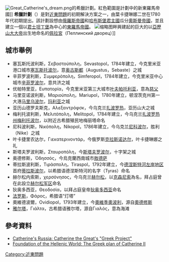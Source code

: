 [[File:Great_Catherine's_dream.png|thumb]]的希臘計劃。紅色範圍是計劃中的新東羅馬帝國]]
'''希臘計劃'''（{{Lang-ru|Греческий проект}}）是對[[近東問題|近東問題]]的初期解決方案之一，由葉卡捷琳娜二世在1780年代初期提出。該計劃設想由[[俄羅斯帝國|俄羅斯帝國]]和[[哈布斯堡君主國|哈布斯堡君主國]]瓜分[[奧斯曼帝國|奧斯曼帝國]]，並且建立一個以[[君士坦丁堡|君士坦丁堡]]為中心的[[東羅馬帝國|東羅馬帝國]]。
[[File:Pella_palace_Quarenghi.jpeg|缩略图]]畔興建起的巨大的以[[亞歷山大大帝|亞歷山大大帝]]出生地命名的[[佩拉宮|佩拉宮]]（Пеллинский дворец）]]

== 城市舉例 ==

* 塞瓦斯托波利斯，Σεβαστούπολη，Sevastopol，1784年建立，今克里米亚港口城市[[塞瓦斯托波尔|塞瓦斯托波尔]]，意[[奥古斯都|奥古斯都]]（Augustus，Sebaste）之城
* 辛菲罗波利斯，Συμφερόπολη，Simferopol，1784年建立，今克里米亚中心城市[[辛菲罗波尔|辛菲罗波尔]]，意共济之城
* 优帕特里亚，Ευπατορία，今克里米亚第三大城市[[叶夫帕托利亚|叶夫帕托利亚]]，意為[[慈父|慈父]]
* 马里亚诺波利斯，Μαριούπολη，Mariupol，1780年建立，顿涅茨克州第一大港[[马里乌波尔|马里乌波尔]]，[[玛利亚|玛利亚]]之城
* 亚历山德罗夫斯克，Αλεξαντρόφσκ，今乌克兰[[扎波罗热|扎波罗热]]，亚历山大之城
* 梅利托波利斯，Μελιτόπολη，Melitopol，1784年建立，今乌克兰[[扎波罗热州|扎波罗热州]][[梅利托波尔|梅利托波尔]]，以附近古希腊殖民地梅丽塔命名
* 尼科波利斯，Νικόπολη，Nikopol，1786年建立，今乌克兰[[尼科波尔_(乌克兰)|尼科波尔]]，胜利（Nike）之城
* 叶卡捷里农达尔，Γιεκατερινοντάρ，今俄罗斯[[克拉斯诺达尔|克拉斯诺达尔]]，叶卡捷琳娜之礼
* 斯塔夫罗波利斯，Σταυροπόλη，今[[斯塔夫罗波尔|斯塔夫罗波尔]]，十字架之城
* 奥德修斯，Ὀδησσός，今烏克蘭西南城市[[敖德萨|敖德萨]]
* 蒂拉斯波利斯，Τιράσπολη，Tiraspol，1792年建立，今[[德涅斯特河左岸|德涅斯特河左岸地区]]首府[[蒂拉斯波尔|蒂拉斯波尔]]，以希腊语德涅斯特河的名字（Tyras）命名
* 赫尔松内索斯，χερσόνησος，今乌克兰[[赫尔松|赫尔松]]，以[[克森尼索|克森尼索]]為名，拜占庭曾在此設立[[赫尔松军区|赫尔松军区]]命名
* 狄奥多西亚，Θεοδοσία，以拜占庭皇帝[[狄奧多西一世|狄奥多西亚]]命名
* [[法罗斯岛灯塔|法罗斯]]，Φάρος，希腊语“灯塔”
* 奧維德波爾，Ovidiopol，1793年建立，今[[奧維季奧波利|奧維季奧波利]]，源自[[奥德修斯|奧德修斯]]
* [[雅尔塔|雅尔塔]]，Γιάλτα，古希腊语雅尔塔，源自Γιαλός，意為海滩

== 參考資料 ==

* [https://web.archive.org/web/20140910215740/https://imperiiagis.omeka.net/exhibits/show/greekproject/creategreekproject Catherine's Russia: Catherine the Great's "Greek Project"]
* [https://web.archive.org/web/20170307045938/http://www.fhw.gr/chronos/11/tgr/en/frameset.html?115 Foundation of the Hellenic World: The Greek plan of Catherine II]

[[Category:近東問題|Category:近東問題]]